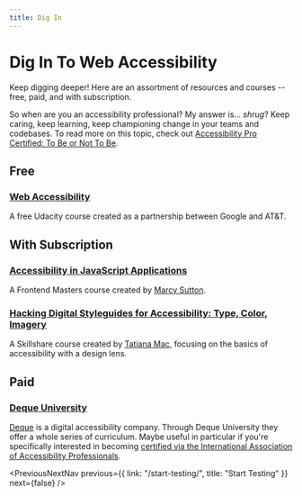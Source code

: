 ```yaml
---
title: Dig In
---
```



<SEO
  title="Dig In To Web Accessibility"
  description="A listing of further resources and courses to deepen knowledge of web accessibility."
/>

# Dig In To Web Accessibility

Keep digging deeper! Here are an assortment of resources and courses -- free, paid, and with subscription.

So when are you an accessibility professional? My answer is... _shrug_? Keep caring, keep learning, keep championing change in your teams and codebases. To read more on this topic, check out [Accessibility Pro Certified: To Be or Not To Be](https://www.24a11y.com/2018/accessibility-pro-certified/).

## Free

### [Web Accessibility](https://www.udacity.com/course/web-accessibility--ud891)

A free Udacity course created as a partnership between Google and AT&T.

## With Subscription

### [Accessibility in JavaScript Applications](https://frontendmasters.com/courses/javascript-accessibility/)

A Frontend Masters course created by [Marcy Sutton](https://twitter.com/marcysutton).

### [Hacking Digital Styleguides for Accessibility: Type, Color, Imagery](https://www.skillshare.com/classes/Hacking-Digital-Styleguides-for-Accessibility-Type-Color-Imagery/1920202818)

A Skillshare course created by [Tatiana Mac](https://twitter.com/tatianatmac), focusing on the basics of accessibility with a design lens.

## Paid

### [Deque University](https://dequeuniversity.com/curriculum/online-classes/)

[Deque](https://www.deque.com/) is a digital accessibility company. Through Deque University they offer a whole series of curriculum. Maybe useful in particular if you're specifically interested in becoming [certified via the International Association of Accessibility Professionals](https://www.accessibilityassociation.org/certification).

<PreviousNextNav
  previous={{ link: "/start-testing/", title: "Start Testing" }}
  next={false}
/>
